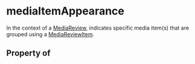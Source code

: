 # mediaItemAppearance

In the context of a <a class="localLink" href="/MediaReview">MediaReview</a>, indicates specific media item(s) that are grouped using a <a class="localLink" href="/MediaReviewItem">MediaReviewItem</a>.

## Property of



